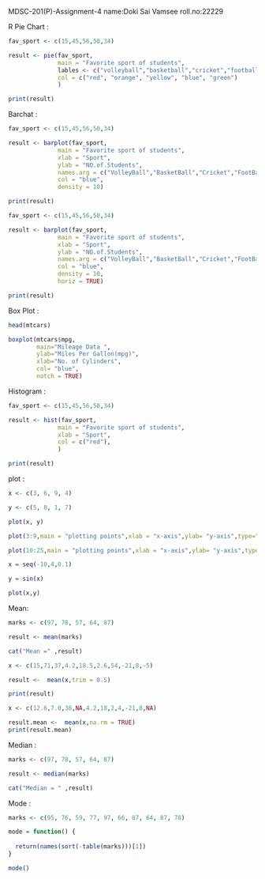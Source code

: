 MDSC-201(P)-Assignment-4
name:Doki Sai Vamsee
roll.no:22229

R Pie Chart :

```{r}
fav_sport <- c(15,45,56,50,34)

result <- pie(fav_sport,
              main = "Favorite sport of students",
              lables <- c("volleyball","basketball","cricket","football","handball"),
              col = c("red", "orange", "yellow", "blue", "green")
              )

print(result)
```

Barchat :

```{r}
fav_sport <- c(15,45,56,50,34)

result <- barplot(fav_sport,
              main = "Favorite sport of students",
              xlab = "Sport",
              ylab = "NO.of.Students",
              names.arg = c("VolleyBall","BasketBall","Cricket","FootBall","HandBall"),
              col = "blue",
              density = 10)

print(result)
```

```{r}
fav_sport <- c(15,45,56,50,34)

result <- barplot(fav_sport,
              main = "Favorite sport of students",
              xlab = "Sport",
              ylab = "NO.of.Students",
              names.arg = c("VolleyBall","BasketBall","Cricket","FootBall","HandBall"),
              col = "blue",
              density = 10,
              horiz = TRUE)

print(result)
```

Box Plot :

```{r}
head(mtcars)
```

```{r}
boxplot(mtcars$mpg,
        main="Mileage Data ",
        ylab="Miles Per Gallon(mpg)",
        xlab="No. of Cylinders",
        col= "blue",
        notch = TRUE)
```

Histogram :

```{r}
fav_sport <- c(15,45,56,50,34)

result <- hist(fav_sport,
              main = "Favorite sport of students",
              xlab = "Sport",
              col = c("red"),
              )

print(result)
```

plot :

```{r}
x <- c(3, 6, 9, 4) 

y <- c(5, 8, 1, 7)

plot(x, y)
```

```{r}
plot(3:9,main = "plotting points",xlab = "x-axis",ylab= "y-axis",type="h")
```

```{r}
plot(10:25,main = "plotting points",xlab = "x-axis",ylab= "y-axis",type="s")
```

```{r}
x = seq(-10,4,0.1)

y = sin(x)

plot(x,y)
```

Mean:

```{r}
marks <- c(97, 78, 57, 64, 87)

result <- mean(marks)

cat("Mean =" ,result)
```

```{r}
x <- c(15,71,37,4.2,18.5,2.6,54,-21,8,-5)

result <-  mean(x,trim = 0.5)

print(result)
```

```{r}
x <- c(12.6,7.0,38,NA,4.2,18,2,4,-21,8,NA)

result.mean <-  mean(x,na.rm = TRUE)
print(result.mean)
```

Median :

```{r}
marks <- c(97, 78, 57, 64, 87)

result <- median(marks)

cat("Median = " ,result)
```

Mode :

```{r}
marks <- c(95, 76, 59, 77, 97, 66, 87, 64, 87, 78)

mode = function() {
  
  return(names(sort(-table(marks)))[1])
}

mode()
```

